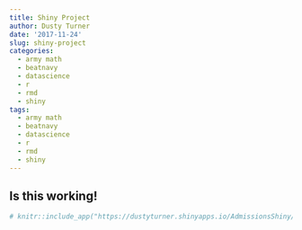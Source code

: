 ```yaml
---
title: Shiny Project
author: Dusty Turner
date: '2017-11-24'
slug: shiny-project
categories:
  - army math
  - beatnavy
  - datascience
  - r
  - rmd
  - shiny
tags:
  - army math
  - beatnavy
  - datascience
  - r
  - rmd
  - shiny
---
```


## Is this working!   

<center>
```r
# knitr::include_app("https://dustyturner.shinyapps.io/AdmissionsShiny/", height = "600px")
```
</center>